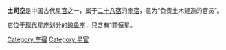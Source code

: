 '''土司空'''是中国古代[[星官|星官]]之一，属于[[二十八宿|二十八宿]]的[[奎宿|奎宿]]，意为“负责土木建造的官员”。

它位于[[星座列表|现代星座]]划分的[[鲸鱼座|鲸鱼座]]，只含有1颗恒星。

[[Category:奎宿|Category:奎宿]]
[[Category:星官|Category:星官]]
